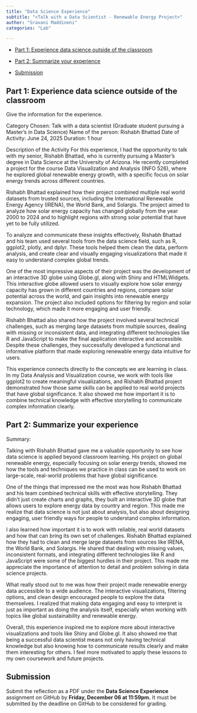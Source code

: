 ```yaml
---
title: "Data Science Experience"
subtitle: "<Talk with a Data Scientist - Renewable Energy Project>"
author: "Sravani Maddineni"
categories: "Lab"

---
```



-   [Part 1: Experience data science outside of the classroom](#part-1-experience-data-science-outside-of-the-classroom)

-   [Part 2: Summarize your experience](#part-2-summarize-your-experience)

-   [Submission](#submission)


## Part 1: Experience data science outside of the classroom {#part-1-experience-data-science-outside-of-the-classroom}

Give the information for the experience. 

Category Chosen: Talk with a data scientist (Graduate student pursuing a Master’s in Data Science)
Name of the person: Rishabh Bhattad
Date of Activity: June 24, 2025
Duration: 1 hour

Description of the Activity
For this experience, I had the opportunity to talk with my senior, Rishabh Bhattad, who is currently pursuing a Master’s degree in Data Science at the University of Arizona. He recently completed a project for the course Data Visualization and Analysis (INFO 526), where he explored global renewable energy growth, with a specific focus on solar energy trends across different countries.

Rishabh Bhattad explained how their project combined multiple real world datasets from trusted sources, including the International Renewable Energy Agency (IRENA), the World Bank, and Solargis. The project aimed to analyze how solar energy capacity has changed globally from the year 2000 to 2024 and to highlight regions with strong solar potential that have yet to be fully utilized.

To analyze and communicate these insights effectively, Rishabh Bhattad and his team used several tools from the data science field, such as R, ggplot2, plotly, and dplyr. These tools helped them clean the data, perform analysis, and create clear and visually engaging visualizations that made it easy to understand complex global trends.

One of the most impressive aspects of their project was the development of an interactive 3D globe using Globe.gl, along with Shiny and HTMLWidgets. This interactive globe allowed users to visually explore how solar energy capacity has grown in different countries and regions, compare solar potential across the world, and gain insights into renewable energy expansion. The project also included options for filtering by region and solar technology, which made it more engaging and user friendly.

Rishabh Bhattad also shared how the project involved several technical challenges, such as merging large datasets from multiple sources, dealing with missing or inconsistent data, and integrating different technologies like R and JavaScript to make the final application interactive and accessible. Despite these challenges, they successfully developed a functional and informative platform that made exploring renewable energy data intuitive for users.

This experience connects directly to the concepts we are learning in class. In my Data Analysis and Visualization course, we work with tools like ggplot2 to create meaningful visualizations, and Rishabh Bhattad project demonstrated how those same skills can be applied to real world projects that have global significance. It also showed me how important it is to combine technical knowledge with effective storytelling to communicate complex information clearly.




## Part 2: Summarize your experience {#part-2-summarize-your-experience}

Summary: 

Talking with Rishabh Bhattad gave me a valuable opportunity to see how data science is applied beyond classroom learning. His project on global renewable energy, especially focusing on solar energy trends, showed me how the tools and techniques we practice in class can be used to work on large-scale, real-world problems that have global significance.

One of the things that impressed me the most was how Rishabh Bhattad and his team combined technical skills with effective storytelling. They didn’t just create charts and graphs, they built an interactive 3D globe that allows users to explore energy data by country and region. This made me realize that data science is not just about analysis, but also about designing engaging, user friendly ways for people to understand complex information.

I also learned how important it is to work with reliable, real world datasets and how that can bring its own set of challenges. Rishabh Bhattad explained how they had to clean and merge large datasets from sources like IRENA, the World Bank, and Solargis. He shared that dealing with missing values, inconsistent formats, and integrating different technologies like R and JavaScript were some of the biggest hurdles in their project. This made me appreciate the importance of attention to detail and problem solving in data science projects.

What really stood out to me was how their project made renewable energy data accessible to a wide audience. The interactive visualizations, filtering options, and clean design encouraged people to explore the data themselves. I realized that making data engaging and easy to interpret is just as important as doing the analysis itself, especially when working with topics like global sustainability and renewable energy.

Overall, this experience inspired me to explore more about interactive visualizations and tools like Shiny and Globe.gl. It also showed me that being a successful data scientist means not only having technical knowledge but also knowing how to communicate results clearly and make them interesting for others. I feel more motivated to apply these lessons to my own coursework and future projects.


## Submission {#submission}

Submit the reflection as a PDF under the **Data Science Experience** assignment on GitHub by **Friday, December 06 at 11:59pm.** It must be submitted by the deadline on GitHub to be considered for grading.